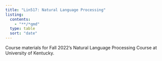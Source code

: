 ```yaml
---
title: "Lin517: Natural Language Processing"
listing:
  contents:
    - "**/*qmd"
  type: table
  sort: "date"
---
```


Course materials for Fall 2022's Natural Language Processing Course at University of Kentucky.
